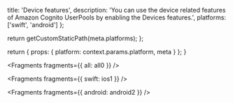 
  title: 'Device features',
  description:
    'You can use the device related features of Amazon Cognito UserPools by enabling the Devices features.',
  platforms: ['swift', 'android']
};

  return getCustomStaticPath(meta.platforms);
};

  return {
    props: {
      platform: context.params.platform,
      meta
    }
  };
}


<Fragments fragments={{ all: all0 }} />


<Fragments fragments={{ swift: ios1 }} />


<Fragments fragments={{ android: android2 }} />
